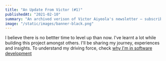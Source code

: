 ```yaml
---
title: "An Update From Victor (#1)"
publishedAt: "2021-02-10"
summary: "An archived verison of Victor Aiyeola's newsletter – subscribe to get early access."
image: "/static/images/banner-black.png"
---
```


I believe there is no bettter time to level up than now. I've learnt a lot while building this project
amongst others. I'll be sharing my journey, experiences and insights. To understand my
driving force, check [why I'm in software development](/blog/why-im-in-software-development)
